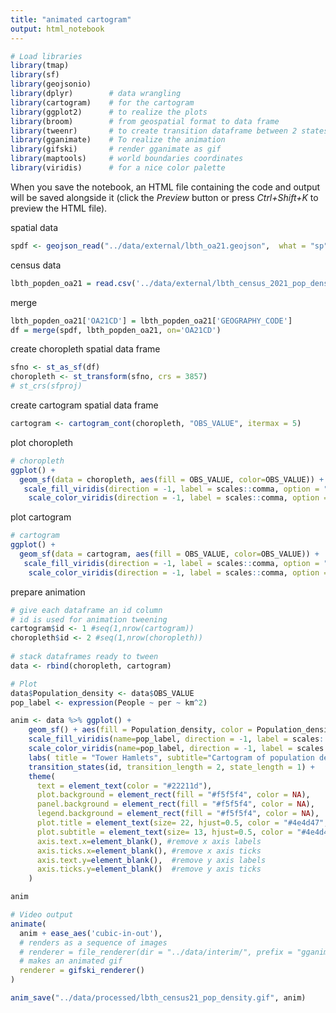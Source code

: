 ```yaml
---
title: "animated cartogram"
output: html_notebook
---
```


```r
# Load libraries
library(tmap)
library(sf)
library(geojsonio)
library(dplyr)        # data wrangling
library(cartogram)    # for the cartogram
library(ggplot2)      # to realize the plots
library(broom)        # from geospatial format to data frame
library(tweenr)       # to create transition dataframe between 2 states
library(gganimate)    # To realize the animation
library(gifski)       # render gganimate as gif
library(maptools)     # world boundaries coordinates
library(viridis)      # for a nice color palette

```

When you save the notebook, an HTML file containing the code and output will be saved alongside it (click the *Preview* button or press *Ctrl+Shift+K* to preview the HTML file).

spatial data
```r
spdf <- geojson_read("../data/external/lbth_oa21.geojson",  what = "sp")

```

census data
```r
lbth_popden_oa21 = read.csv('../data/external/lbth_census_2021_pop_density_oa.csv', header=TRUE)
```

merge
```r
lbth_popden_oa21['OA21CD'] = lbth_popden_oa21['GEOGRAPHY_CODE']
df = merge(spdf, lbth_popden_oa21, on='OA21CD')
```

create choropleth spatial data frame
```r
sfno <- st_as_sf(df)
choropleth <- st_transform(sfno, crs = 3857)
# st_crs(sfproj)
```

create cartogram spatial data frame
```r
cartogram <- cartogram_cont(choropleth, "OBS_VALUE", itermax = 5)

```

plot choropleth
```r
# choropleth
ggplot() +
  geom_sf(data = choropleth, aes(fill = OBS_VALUE, color=OBS_VALUE)) +
   scale_fill_viridis(direction = -1, label = scales::comma, option = "A") +
    scale_color_viridis(direction = -1, label = scales::comma, option = "A")

```

plot cartogram
```r
# cartogram
ggplot() +
  geom_sf(data = cartogram, aes(fill = OBS_VALUE, color=OBS_VALUE)) +
   scale_fill_viridis(direction = -1, label = scales::comma, option = "A") +
    scale_color_viridis(direction = -1, label = scales::comma, option = "A")

```


prepare animation

```r

# give each dataframe an id column
# id is used for animation tweening
cartogram$id <- 1 #seq(1,nrow(cartogram))
choropleth$id <- 2 #seq(1,nrow(choropleth))
 
# stack dataframes ready to tween
data <- rbind(choropleth, cartogram)

```

```r
# Plot
data$Population_density <- data$OBS_VALUE
pop_label <- expression(People ~ per ~ km^2)
```

```r
anim <- data %>% ggplot() + 
    geom_sf() + aes(fill = Population_density, color = Population_density) +
    scale_fill_viridis(name=pop_label, direction = -1, label = scales::comma, option = "A") +
    scale_color_viridis(name=pop_label, direction = -1, label = scales::comma, option = "A") +
    labs( title = "Tower Hamlets", subtitle="Cartogram of population density" ) +
    transition_states(id, transition_length = 2, state_length = 1) +
    theme(
      text = element_text(color = "#22211d"), 
      plot.background = element_rect(fill = "#f5f5f4", color = NA), 
      panel.background = element_rect(fill = "#f5f5f4", color = NA), 
      legend.background = element_rect(fill = "#f5f5f4", color = NA),
      plot.title = element_text(size= 22, hjust=0.5, color = "#4e4d47", margin = margin(b = -0.1, t = 0.4, l = 2, unit = "cm")),
      plot.subtitle = element_text(size= 13, hjust=0.5, color = "#4e4d47", margin = margin(b = -0.1, t = 0.4, l = 2, unit = "cm")),
      axis.text.x=element_blank(), #remove x axis labels
      axis.ticks.x=element_blank(), #remove x axis ticks
      axis.text.y=element_blank(),  #remove y axis labels
      axis.ticks.y=element_blank()  #remove y axis ticks
    ) 
```

```r
anim
```


```r
# Video output
animate(
  anim + ease_aes('cubic-in-out'),
  # renders as a sequence of images
  # renderer = file_renderer(dir = "../data/interim/", prefix = "gganim_plot", overwrite = FALSE)
  # makes an animated gif
  renderer = gifski_renderer()
)
```

```r
anim_save("../data/processed/lbth_census21_pop_density.gif", anim)

```


